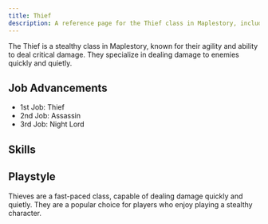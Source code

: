 ```yaml
---
title: Thief
description: A reference page for the Thief class in Maplestory, including their skills, playstyle, and job advancements.
---
```


The Thief is a stealthy class in Maplestory, known for their agility and ability to deal critical damage. They specialize in dealing damage to enemies quickly and quietly.

## Job Advancements

* 1st Job: Thief
* 2nd Job: Assassin
* 3rd Job: Night Lord

## Skills
<Table 
  data={skills}
  headers={["Icon", "Skill Name", "Master Level", "Description", "Type"]}
/>

## Playstyle

Thieves are a fast-paced class, capable of dealing damage quickly and quietly. They are a popular choice for players who enjoy playing a stealthy character.